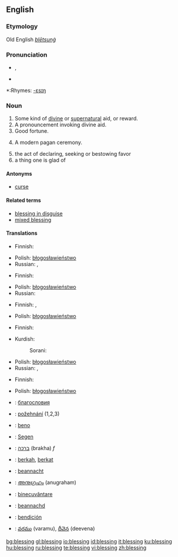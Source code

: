 ==English==

===Etymology===
Old English ''[[blētsunġ]]''

===Pronunciation===
*{{IPA|/ˈbles.ɪŋ/}}, {{SAMPA|/"bles.IN/}}
*{{audio|en-us-blessing.ogg|Audio (US)}}

*:Rhymes: [[Rhymes:English:-ɛsɪŋ|-ɛsɪŋ]]

===Noun===
{{en-noun}}

# Some kind of [[divine]] or [[supernatural]] aid, or reward.
# A pronouncement invoking divine aid.
# Good fortune.
# {{context|paganism}} A modern pagan ceremony.
# the act of declaring, seeking or bestowing favor
# a thing one is glad of

====Antonyms====
*[[curse]]

====Related terms====
*[[blessing in disguise]]
*[[mixed blessing]]

====Translations====
{{trans-top|Some kind of divine or supernatural aid, or reward}}
*Finnish: {{t|fi|siunaus}}
{{trans-mid}}
*Polish: [[błogosławieństwo]] {{n}}
*Russian: {{t|ru|благословение|n|tr=blagoslov'énije|sc=Cyrl}}, {{t+|ru|милость|f|tr=mílost'|sc=Cyrl}}
{{trans-bottom}}

{{trans-top|A pronouncement invoking divine aid}}
*Finnish: {{t|fi|siunaus}}
{{trans-mid}}
*Polish: [[błogosławieństwo]] {{n}}
*Russian: {{t|ru|благословение|n|tr=blagoslov'énije|sc=Cyrl}}
{{trans-bottom}}

{{trans-top|Good fortune}}
*Finnish: {{t+|fi|onni}}, {{t+|fi|tuuri}}
{{trans-mid}}
*Polish: [[błogosławieństwo]] {{n}}
{{trans-bottom}}

{{trans-top|(''paganism'') A modern pagan ceremony}}
{{trans-mid}}
{{trans-bottom}}

{{trans-top|the act of declaring, seeking or bestowing favor}}
*Finnish: {{t|fi|siunaus}}
{{trans-mid}}
*Kurdish:
*:Sorani: {{t|ku|خێر|tr=xêr|sc=KUchar}}
*Polish: [[błogosławieństwo]] {{n}}
*Russian: {{t|ru|благословение|n|tr=blagoslov'énije|sc=Cyrl}}, {{t-|ru|молитва|f|tr=molítva|sc=Cyrl}}
{{trans-bottom}}

{{trans-top|a thing one is glad of}}
*Finnish: {{t|fi|ilonaihe}}
{{trans-mid}}
*Polish: [[błogosławieństwo]] {{n}}
{{trans-bottom}}

{{checktrans}}
{{top}}
*{{ttbc|Bulgarian}}: [[благословия]] {{n}} {{f}}
*{{ttbc|Czech}}: [[požehnání]] {{n}} (1,2,3)
*{{ttbc|Esperanto}}: [[beno]]
*{{ttbc|German}}: [[Segen]]
*{{ttbc|Hebrew}}: [[ברכה]] (brakha) ''f''
*{{ttbc|Indonesian}}: [[berkah]], [[berkat]]
*{{ttbc|Irish}}: [[beannacht]]
{{mid}}
*{{ttbc|Malayalam}}: [[അനുഗ്രഹം]] (anugraham)
*{{ttbc|Romanian}}: [[binecuvântare]] {{f}}
*{{ttbc|Scottish Gaelic}}: [[beannachd]]
*{{ttbc|Spanish}}: [[bendición]] {{f}}
*{{ttbc|Telugu}}: [[వరము]] (varamu), [[దీవెన]] (deevena)
{{bottom}}

[[bg:blessing]]
[[gl:blessing]]
[[io:blessing]]
[[id:blessing]]
[[it:blessing]]
[[ku:blessing]]
[[hu:blessing]]
[[ru:blessing]]
[[te:blessing]]
[[vi:blessing]]
[[zh:blessing]]